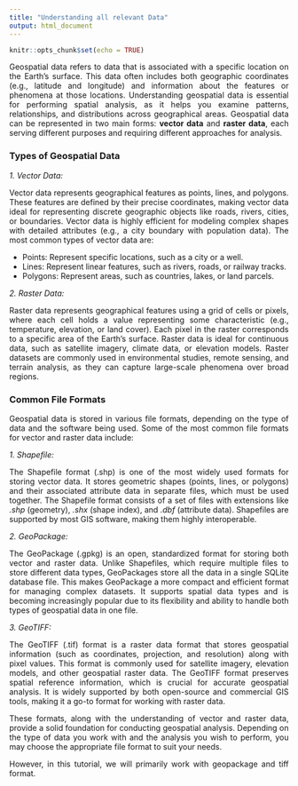 ```yaml
---
title: "Understanding all relevant Data"
output: html_document
---
```


```r
knitr::opts_chunk$set(echo = TRUE)
```

<style> p { text-align: justify; } </style>

Geospatial data refers to data that is associated with a specific location on the Earth's surface. This data often includes both geographic coordinates (e.g., latitude and longitude) and information about the features or phenomena at those locations. Understanding geospatial data is essential for performing spatial analysis, as it helps you examine patterns, relationships, and distributions across geographical areas. Geospatial data can be represented in two main forms: **vector data** and **raster data**, each serving different purposes and requiring different approaches for analysis.

### **Types of Geospatial Data**

_1. Vector Data:_

Vector data represents geographical features as points, lines, and polygons. These features are defined by their precise coordinates, making vector data ideal for representing discrete geographic objects like roads, rivers, cities, or boundaries. Vector data is highly efficient for modeling complex shapes with detailed attributes (e.g., a city boundary with population data). The most common types of vector data are:

- Points: Represent specific locations, such as a city or a well.
- Lines: Represent linear features, such as rivers, roads, or railway tracks.
- Polygons: Represent areas, such as countries, lakes, or land parcels.

_2. Raster Data:_

Raster data represents geographical features using a grid of cells or pixels, where each cell holds a value representing some characteristic (e.g., temperature, elevation, or land cover). Each pixel in the raster corresponds to a specific area of the Earth's surface. Raster data is ideal for continuous data, such as satellite imagery, climate data, or elevation models. Raster datasets are commonly used in environmental studies, remote sensing, and terrain analysis, as they can capture large-scale phenomena over broad regions.

### **Common File Formats**

Geospatial data is stored in various file formats, depending on the type of data and the software being used. Some of the most common file formats for vector and raster data include:

_1. Shapefile:_ 

The Shapefile format (.shp) is one of the most widely used formats for storing vector data. It stores geometric shapes (points, lines, or polygons) and their associated attribute data in separate files, which must be used together. The Shapefile format consists of a set of files with extensions like _.shp_ (geometry), _.shx_ (shape index), and _.dbf_ (attribute data). Shapefiles are supported by most GIS software, making them highly interoperable.

_2. GeoPackage:_ 

The GeoPackage (.gpkg) is an open, standardized format for storing both vector and raster data. Unlike Shapefiles, which require multiple files to store different data types, GeoPackages store all the data in a single SQLite database file. This makes GeoPackage a more compact and efficient format for managing complex datasets. It supports spatial data types and is becoming increasingly popular due to its flexibility and ability to handle both types of geospatial data in one file.

_3. GeoTIFF:_ 

The GeoTIFF (.tif) format is a raster data format that stores geospatial information (such as coordinates, projection, and resolution) along with pixel values. This format is commonly used for satellite imagery, elevation models, and other geospatial raster data. The GeoTIFF format preserves spatial reference information, which is crucial for accurate geospatial analysis. It is widely supported by both open-source and commercial GIS tools, making it a go-to format for working with raster data.


These formats, along with the understanding of vector and raster data, provide a solid foundation for conducting geospatial analysis. Depending on the type of data you work with and the analysis you wish to perform, you may choose the appropriate file format to suit your needs. 

However, in this tutorial, we will primarily work with geopackage and tiff format.










